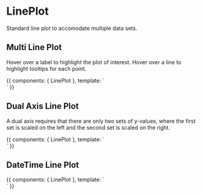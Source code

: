 
<Meta title="Components/LinePlot" component={LinePlot} />

# LinePlot

Standard line plot to accomodate multiple data sets.

<Props of={LinePlot} />

## Multi Line Plot

Hover over a label to highlight the plot of interest. Hover over a line to highlight tooltips for each point.

<Preview>
  <Story name="multiple" height="550px">
    {{
      components: { LinePlot },
      template: `
        <div>
             <LinePlot
              class="w-75"
              :xValues="['1', '2', '3', '4', '5', '6', '7']"
              :yValues="[['2', '4', '3', '1', '2', '1', '2'],
                         ['3','6', '2', '1', '0','4', '3'], 
                         ['9','5', '8', '5', '3','2', '1'],
                         ['5','4', '6', '3', '2','3', '6'],
                         ['4','5', '6', '7', '5','4', '7']]"
              :yLabels="['Alpha', 'Bravo', 'Charlie', 'Echo', 'Delta']"
              />
        </div>
        `
    }}
  </Story>
</Preview>

## Dual Axis Line Plot

A dual axis requires that there are only two sets of y-values, where the first set is scaled on the left and the second set is scaled on the right.

<Preview>
  <Story name="dual axis" height="550px">
    {{
      components: { LinePlot },
      template: `
        <div>
             <LinePlot
              class="w-75"
              dualAxis
              :xValues="['1', '2', '3', '4', '5', '6', '7']"
              :yValues="[['1.1', '1.2', '1.0', '0.9', '0.85', '0.75', '0.7'],
                         ['0.2','0.3', '0.4', '0.8', '0.9','0.9', '0.95']]"
              :yLabels="['First', 'Second']"
              />
        </div>
        `
    }}
  </Story>
</Preview>

## DateTime Line Plot

<Preview>
  <Story name="datetime" height="550px">
    {{
      components: { LinePlot },
      template: `
        <div>
             <LinePlot
              class="w-75"
              dateTime
              :xValues="['2010-06-01', '2010-09-12', '2010-12-10', '2011-2-20', '2011-5-28', '2011-07-13', '2011-10-05']"
              :yValues="[['1.1', '0.7', '0.1', '0.1', '1.2', '0.4', '0.4'], 
                         ['0', '0.1', '2.2', '1.9', '0.2', '0', '0.1']]"
              :yLabels="['Rainfall (in.)', 'Snowfall (in.)']"
              />
        </div>
        `
    }}
  </Story>
</Preview>

